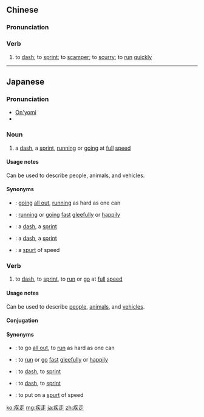 ==Chinese==
{{zh-forms}}

===Pronunciation===
{{zh-pron
|m=jízǒu
|c=zat6 zau2
|cat=v
}}

===Verb===
{{zh-verb}}

# to [[dash]]; to [[sprint]]; to [[scamper]]; to [[scurry]]; to [[run]] [[quickly]]

----

==Japanese==
{{ja-kanjitab|しつ|そう|k1=しっ|yomi=on}}

===Pronunciation===
* [[音読み|On'yomi]]
* {{IPA|lang=ja|/si.s.so.o/|[ɕisso̞ː]}}

===Noun===
{{ja-noun|しっそう}}

# a [[dash]], a [[sprint]], [[running]] or [[going]] at [[full]] [[speed]]

====Usage notes====
Can be used to describe people, animals, and vehicles.

====Synonyms====
* {{ja-r|力走|りきそう}}: [[going]] [[all out]], [[running]] as hard as one can {{qualifier|for people, animals, vehicles}}
* {{ja-r|快走|かいそう}}: [[running]] or [[going]] [[fast]] [[gleefully]] or [[happily]] {{qualifier|for people, animals, vehicles}}
* {{ja-r|疾駆|しっく}}: a [[dash]], a [[sprint]] {{qualifier|only for vehicles or horses: something driven}}
* {{ja-r|ダッシュ}}: a [[dash]], a [[sprint]] {{qualifier|as in a race, when running hard from start to finish}}
* {{ja-r|スパート}}: a [[spurt]] of speed {{qualifier|as in a race, when running extra hard from some point after the start}}

===Verb===
{{ja-verb-suru|しっそう|tr=intrans}}

# to [[dash]], to [[sprint]], to [[run]] or [[go]] at [[full]] [[speed]]
#: {{ja-usex|車は海辺を'''疾走'''した。|くるま は うみべ を '''しっそう''' した。|The car '''streaked''' along the beach.}}

====Usage notes====
Can be used to describe [[people]], [[animal]]s, and [[vehicle]]s.

====Conjugation====
{{ja-suru|しっそう}}

====Synonyms====
* {{ja-r|力走|りきそう}}: to go [[all out]], to [[run]] as hard as one can {{qualifier|for people, animals, vehicles}}
* {{ja-r|快走|かいそう}}: to [[run]] or [[go]] [[fast]] [[gleefully]] or [[happily]] {{qualifier|for people, animals, vehicles}}
* {{ja-r|疾駆|しっく}}: to [[dash]], to [[sprint]] {{qualifier|only for vehicles or horses: something driven}}
* {{ja-r|ダッシュ}}: to [[dash]], to [[sprint]] {{qualifier|as in a race, when running hard from start to finish}}
* {{ja-r|スパート}}: to put on a [[spurt]] of speed {{qualifier|as in a race, when running extra hard from some point after the start}}

[[ko:疾走]]
[[mg:疾走]]
[[ja:疾走]]
[[zh:疾走]]